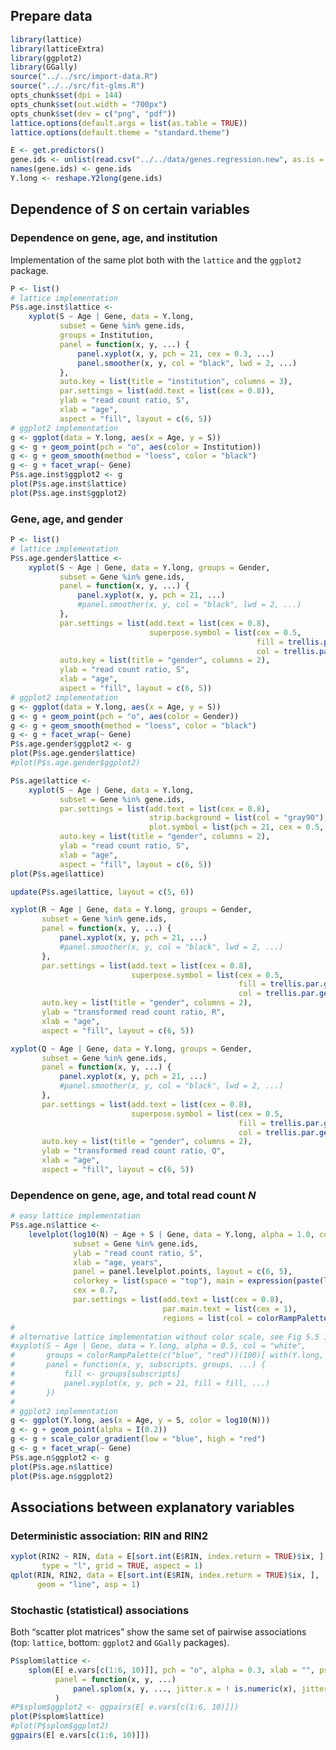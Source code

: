 ## Prepare data

```r
library(lattice)
library(latticeExtra)
library(ggplot2)
library(GGally)
source("../../src/import-data.R")
source("../../src/fit-glms.R")
opts_chunk$set(dpi = 144)
opts_chunk$set(out.width = "700px")
opts_chunk$set(dev = c("png", "pdf"))
lattice.options(default.args = list(as.table = TRUE))
lattice.options(default.theme = "standard.theme")
```

```r
E <- get.predictors()
gene.ids <- unlist(read.csv("../../data/genes.regression.new", as.is = TRUE))
names(gene.ids) <- gene.ids
Y.long <- reshape.Y2long(gene.ids)
```

## Dependence of $S$ on certain variables

### Dependence on gene, age, and institution

Implementation of the same plot both with the `lattice` and the `ggplot2` package.

```r
P <- list()
# lattice implementation
P$s.age.inst$lattice <-
    xyplot(S ~ Age | Gene, data = Y.long,
           subset = Gene %in% gene.ids,
           groups = Institution,
           panel = function(x, y, ...) {
               panel.xyplot(x, y, pch = 21, cex = 0.3, ...)
               panel.smoother(x, y, col = "black", lwd = 2, ...)
           },
           auto.key = list(title = "institution", columns = 3),
           par.settings = list(add.text = list(cex = 0.8)),
           ylab = "read count ratio, S",
           xlab = "age",
           aspect = "fill", layout = c(6, 5))
# ggplot2 implementation
g <- ggplot(data = Y.long, aes(x = Age, y = S))
g <- g + geom_point(pch = "o", aes(color = Institution))
g <- g + geom_smooth(method = "loess", color = "black")
g <- g + facet_wrap(~ Gene)
P$s.age.inst$ggplot2 <- g
plot(P$s.age.inst$lattice)
plot(P$s.age.inst$ggplot2)
```

### Gene, age, and gender

```r
P <- list()
# lattice implementation
P$s.age.gender$lattice <-
    xyplot(S ~ Age | Gene, data = Y.long, groups = Gender,
           subset = Gene %in% gene.ids,
           panel = function(x, y, ...) {
               panel.xyplot(x, y, pch = 21, ...)
               #panel.smoother(x, y, col = "black", lwd = 2, ...)
           },
           par.settings = list(add.text = list(cex = 0.8),
                               superpose.symbol = list(cex = 0.5,
                                                       fill = trellis.par.get("superpose.symbol")$fill[c(2, 1)],
                                                       col = trellis.par.get("superpose.symbol")$col[c(2, 1)])),
           auto.key = list(title = "gender", columns = 2),
           ylab = "read count ratio, S",
           xlab = "age",
           aspect = "fill", layout = c(6, 5))
# ggplot2 implementation
g <- ggplot(data = Y.long, aes(x = Age, y = S))
g <- g + geom_point(pch = "o", aes(color = Gender))
g <- g + geom_smooth(method = "loess", color = "black")
g <- g + facet_wrap(~ Gene)
P$s.age.gender$ggplot2 <- g
plot(P$s.age.gender$lattice)
#plot(P$s.age.gender$ggplot2)
```

```r
P$s.age$lattice <-
    xyplot(S ~ Age | Gene, data = Y.long,
           subset = Gene %in% gene.ids,
           par.settings = list(add.text = list(cex = 0.8),
                               strip.background = list(col = "gray90"),
                               plot.symbol = list(pch = 21, cex = 0.5, col = "black", fill = "gray", alpha = 0.5)),
           auto.key = list(title = "gender", columns = 2),
           ylab = "read count ratio, S",
           xlab = "age",
           aspect = "fill", layout = c(6, 5))
plot(P$s.age$lattice)
```

```r
update(P$s.age$lattice, layout = c(5, 6))
```

```r
xyplot(R ~ Age | Gene, data = Y.long, groups = Gender,
       subset = Gene %in% gene.ids,
       panel = function(x, y, ...) {
           panel.xyplot(x, y, pch = 21, ...)
           #panel.smoother(x, y, col = "black", lwd = 2, ...)
       },
       par.settings = list(add.text = list(cex = 0.8),
                           superpose.symbol = list(cex = 0.5,
                                                   fill = trellis.par.get("superpose.symbol")$fill[c(2, 1)],
                                                   col = trellis.par.get("superpose.symbol")$col[c(2, 1)])),
       auto.key = list(title = "gender", columns = 2),
       ylab = "transformed read count ratio, R",
       xlab = "age",
       aspect = "fill", layout = c(6, 5))
```

```r
xyplot(Q ~ Age | Gene, data = Y.long, groups = Gender,
       subset = Gene %in% gene.ids,
       panel = function(x, y, ...) {
           panel.xyplot(x, y, pch = 21, ...)
           #panel.smoother(x, y, col = "black", lwd = 2, ...)
       },
       par.settings = list(add.text = list(cex = 0.8),
                           superpose.symbol = list(cex = 0.5,
                                                   fill = trellis.par.get("superpose.symbol")$fill[c(2, 1)],
                                                   col = trellis.par.get("superpose.symbol")$col[c(2, 1)])),
       auto.key = list(title = "gender", columns = 2),
       ylab = "transformed read count ratio, Q",
       xlab = "age",
       aspect = "fill", layout = c(6, 5))
```

### Dependence on gene, age, and total read count $N$

```r
# easy lattice implementation
P$s.age.n$lattice <-
    levelplot(log10(N) ~ Age + S | Gene, data = Y.long, alpha = 1.0, col = "white",
              subset = Gene %in% gene.ids,
              ylab = "read count ratio, S",
              xlab = "age, years",
              panel = panel.levelplot.points, layout = c(6, 5),
              colorkey = list(space = "top"), main = expression(paste(log[10], "(total read count)")),
              cex = 0.7,
              par.settings = list(add.text = list(cex = 0.8),
                                  par.main.text = list(cex = 1),
                                  regions = list(col = colorRampPalette(c("blue", "red")))))
#
# alternative lattice implementation without color scale, see Fig 5.5 in 'Lattice: Multivariate Data Visualization with R', http://lmdvr.r-forge.r-project.org
#xyplot(S ~ Age | Gene, data = Y.long, alpha = 0.5, col = "white",
#       groups = colorRampPalette(c("blue", "red"))(100)[ with(Y.long, cut(log10(N), 100, labels = FALSE)) ],
#       panel = function(x, y, subscripts, groups, ...) {
#           fill <- groups[subscripts]
#           panel.xyplot(x, y, pch = 21, fill = fill, ...)
#       })
#
# ggplot2 implementation
g <- ggplot(Y.long, aes(x = Age, y = S, color = log10(N)))
g <- g + geom_point(alpha = I(0.2))
g <- g + scale_color_gradient(low = "blue", high = "red")
g <- g + facet_wrap(~ Gene)
P$s.age.n$ggplot2 <- g
plot(P$s.age.n$lattice)
plot(P$s.age.n$ggplot2)
```

## Associations between explanatory variables

### Deterministic association: RIN and RIN2

```r
xyplot(RIN2 ~ RIN, data = E[sort.int(E$RIN, index.return = TRUE)$ix, ],
       type = "l", grid = TRUE, aspect = 1)
qplot(RIN, RIN2, data = E[sort.int(E$RIN, index.return = TRUE)$ix, ],
      geom = "line", asp = 1)
```

### Stochastic (statistical) associations

Both "scatter plot matrices" show the same set of pairwise associations (top: `lattice`, bottom: `ggplot2` and `GGally` packages).

```r
P$splom$lattice <-
    splom(E[ e.vars[c(1:6, 10)]], pch = "o", alpha = 0.3, xlab = "", pscales=0,
          panel = function(x, y, ...)
              panel.splom(x, y, ..., jitter.x = ! is.numeric(x), jitter.y = ! is.numeric(y))
          )
#P$splom$ggplot2 <- ggpairs(E[ e.vars[c(1:6, 10)]])
plot(P$splom$lattice)
#plot(P$splom$ggplot2)
ggpairs(E[ e.vars[c(1:6, 10)]])
```
